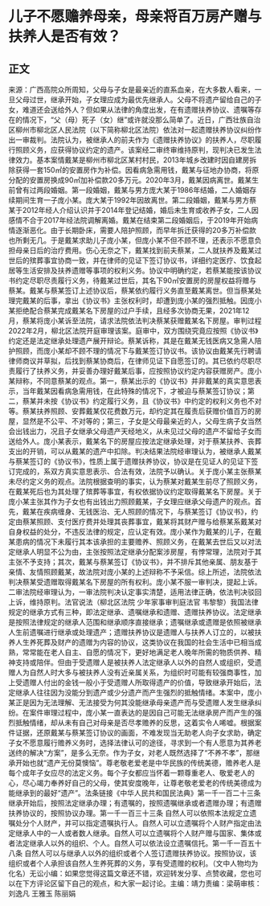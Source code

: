 # 儿子不愿赡养母亲，母亲将百万房产赠与扶养人是否有效？
## 正文
来源：广西高院众所周知，父母与子女是最亲近的直系血亲，在大多数人看来，一旦父母过世，继承开始，子女理应成为最优先继承人。父母不将遗产留给自己的子女，难道还会送给外人？但如果从法律的角度出发，在有遗赠扶养协议、遗嘱等存在的情况下，“父（母）死子（女）继”或许就没那么简单了。近日，广西壮族自治区柳州市柳北区人民法院（以下简称柳北区法院）依法对一起遗赠扶养协议纠纷作出一审裁判。法院认为，被继承人的前夫作为《遗赠扶养协议》的扶养人，尽职履行照顾义务，应获得协议约定的遗产。该案经二审终审维持原判，现判决已发生法律效力。基本案情戴某是柳州市柳北区某村村民，2013年城乡改建时因自建房拆除获得一套150㎡的安置房作为补偿。因看病急需用钱，戴某与征地办协商，将原分配的安置房换成90㎡加补偿款20多万元。2020年3月，戴某因病离世。戴某生前曾有过两段婚姻。第一段婚姻，戴某与男方庞大某于1986年结婚，二人婚姻存续期间生育一子庞小某。庞大某于1992年因故离世。第二段婚姻，戴某与男方蔡某于2012年经人介绍认识并于2014年登记结婚，婚后未生育或收养子女，二人因感情不合于2017年经法院调解离婚。戴某在结束第二段婚姻后，于2019年开始病情逐渐恶化。由于长期卧床，需要人陪护照顾，而早年拆迁获得的20多万补偿款也所剩无几。于是戴某求助儿子庞小某，但庞小某不但不顾不理，还表示不愿意负担母亲日后的治疗费用。伤心无奈之下，戴某找到前夫蔡某，二人就扶养及戴某过世后的殡葬事宜协商一致，并在律师的见证下签订协议书，详细约定医疗、饮食起居等生活安排及扶养遗赠等事项的权利义务。协议中明确约定，若蔡某能按该协议书约定尽职尽责履行义务，待戴某过世后，其名下90㎡安置房的房屋权益将赠与蔡某。戴某与蔡某签订上述协议后，蔡某依约履行义务直至戴某离世。但当蔡某处理完戴某的后事，拿出《协议书》主张权利时，却遭到庞小某的强烈抵触。因庞小某拒绝配合蔡某完成戴某名下房屋的过户手续，且经多次协商无果，2021年12月，蔡某将庞小某诉至法院，请求法院依法判决蔡某获赠戴某名下房屋。审判过程2022年2月，柳北区法院开庭审理该案。庭审中，双方围绕究竟应按照《协议书》约定还是法定继承处理遗产展开辩论。蔡某诉称，其是在戴某无钱医病又急需人陪护照顾，而庞小某却不顾不理的情况下与戴某签订协议书。该协议由戴某先行聘请律师商议并草拟，后找到蔡某协商后，在律师见证下自愿签订的。其已依约尽职尽责履行了扶养义务，并妥善办理好戴某后事，应按照协议约定内容获赠房产。庞小某辩称，不同意蔡某的观点。第一，蔡某出示的《协议书》并非戴某的真实意思表示，当年戴某因看病急需用钱，在此特殊的情况下，才被迫与蔡某签订协议；第二，蔡某并未按《协议书》约定履行义务，且《协议书》中约定的权利义务也不对等。蔡某扶养照顾、安葬戴某仅花费数万元，却约定其在履责后获赠价值百万的房屋，显然是不公平、不对等的；第三，子女是父母最亲近的人，父母生病子女当然会出钱出力，况且子女继承父母遗产天经地义，从未见过父母的遗产不留给子女而送给外人。庞小某表示，戴某名下的房屋应按法定继承处理，对于蔡某扶养、丧葬支出的开销，可以从戴某的遗产中扣除。判决结果法院经审理认为，被继承人戴某与蔡某签订的《协议书》，性质上属于遗赠扶养协议，协议是在见证人的见证下签订完成的，系双方真实意思表示、合法有效，法院予以确认。关于庞小某主张蔡某未尽约定义务的观点。法院根据查明的事实，认为蔡某对戴某生前尽了照顾义务，在戴某死后也为其处理了殡葬等事宜，有权依据协议约定取得戴某名下房屋。关于庞小某主张其作为子女也有出钱出力照顾戴某，子女理应继承父母遗产的观点。首先，戴某在疾病缠身、无钱医治、无人照顾的情况下，与蔡某签订《协议书》，约定由蔡某照顾、支付医疗费并处理其丧葬事宜，戴某将其财产赠与给蔡某系戴某对自身权益的处分，不违反法律的规定，应认定有效。庞小某作为戴某的儿子，在戴某患病的情况下未履行其本该承担的主要赡养、照顾义务，在戴某去世后又以对法定继承人明显不公为由，主张按照法定继承分配案涉房屋，有悖常理，法院对于其主张不予支持；其次，戴某与蔡某签订《协议书》，并不排斥其他亲属、朋友基于亲情、友情照顾戴某，故法院对庞小某的上述辩称不予采信。综上所述，法院依法判决蔡某受遗赠取得戴某名下房屋的所有权利。庞小某不服一审判决，提起上诉。二审法院经审理认为，一审法院判决认定事实清楚，适用法律正确，依法判决驳回上诉，维持原判。法官说法（柳北区法院 少年家事审判庭法官 韦黎黎）我国法律规定的继承方式有三种，即法定继承、遗嘱继承和遗赠、遗赠扶养协议。法定继承是按照法律规定的继承人范围和继承顺序直接继承；遗嘱继承或遗赠是依照被继承人生前遗嘱进行继承或处理遗产；遗赠扶养协议是遗赠人与扶养人订立的，以被扶养人生养死葬及财产的遗赠为内容的协议，这类协议在我国的社会生活中已相当成熟，常常能在老人自主、自愿的情况下，更好地满足老人晚年所需的物质供养、精神支持或陪伴。但由于受遗赠人是被扶养人法定继承人以外的自然人或组织，受遗赠人为自然人时大多与被扶养人没有近亲属关系，为组织时可能有较强商事性，加上受遗赠人付出的金钱一般小于受遗赠人所取得遗产的价值，导致继承开始后，法定继承人往往因为没能分到遗产或少分遗产而产生强烈的抵触情绪。本案中，庞小某正是因为无法理解、无法接受为何其没能继承母亲遗产而与受遗赠人发生继承纠纷。在案件审理过程中，庞小某一直表达的是因自己可能无法继承房产而产生的强烈抵触情绪，却从未有自己对母亲是否尽孝赡养的反思，这着实令人唏嘘。根据案件证据，还原戴某与蔡某签订协议的画面，不难发现当无助老人向子女求助，确定子女不愿意履行赡养义务时，选择法律认可的途径，寻求到一个有人愿意为其养老送终的解决“方案”，是多么无奈。作为子女，对老人既然选择了“不养不孝”，那继承开始也就“遗产无份莫懊恼”。尊老敬老爱老是中华民族的传统美德，赡养老人是每个成年子女应尽的法定义务。每个子女都应当怀着一颗尊重老人、敬爱老人的心，尽心竭力奉养好自己的父母，使其安度晚年，让尊老敬老爱老的传统美德成为能继承到的最好“遗产”。法条链接《中华人民共和国民法典》第一千一百二十三条 继承开始后，按照法定继承办理；有遗嘱的，按照遗嘱继承或者遗赠办理；有遗赠扶养协议的，按照协议办理。第一千一百三十三条 自然人可以依照本法规定立遗嘱处分个人财产，并可以指定遗嘱执行人。自然人可以立遗嘱将个人财产指定由法定继承人中的一人或者数人继承。自然人可以立遗嘱将个人财产赠与国家、集体或者法定继承人以外的组织、个人。自然人可以依法设立遗嘱信托。第一千一百五十八条 自然人可以与继承人以外的组织或者个人签订遗赠扶养协议。按照协议，该组织或者个人承担该自然人生养死葬的义务，享有受遗赠的权利。（文中人物均为化名）无讼小编：如果您觉得这篇文章还不错，欢迎转发分享、点赞收藏，您也可以在下方评论区留下自己的观点，和大家一起讨论。主编：靖力责编：梁萌审核：刘逸凡 王雅玉 陈丽娟